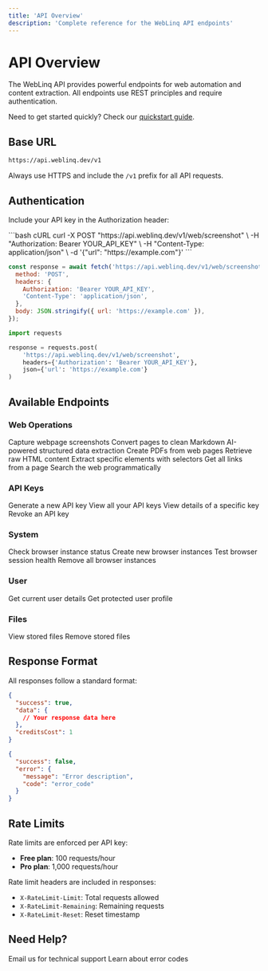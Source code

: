 ```yaml
---
title: 'API Overview'
description: 'Complete reference for the WebLinq API endpoints'
---
```


# API Overview

The WebLinq API provides powerful endpoints for web automation and content extraction. All endpoints use REST principles and require authentication.

<Note>Need to get started quickly? Check our [quickstart guide](/quickstart).</Note>

## Base URL

```bash
https://api.weblinq.dev/v1
```

<Warning>Always use HTTPS and include the `/v1` prefix for all API requests.</Warning>

## Authentication

Include your API key in the Authorization header:

<CodeGroup>
```bash cURL
curl -X POST "https://api.weblinq.dev/v1/web/screenshot" \
  -H "Authorization: Bearer YOUR_API_KEY" \
  -H "Content-Type: application/json" \
  -d '{"url": "https://example.com"}'
```

```javascript JavaScript
const response = await fetch('https://api.weblinq.dev/v1/web/screenshot', {
  method: 'POST',
  headers: {
    Authorization: 'Bearer YOUR_API_KEY',
    'Content-Type': 'application/json',
  },
  body: JSON.stringify({ url: 'https://example.com' }),
});
```

```python Python
import requests

response = requests.post(
    'https://api.weblinq.dev/v1/web/screenshot',
    headers={'Authorization': 'Bearer YOUR_API_KEY'},
    json={'url': 'https://example.com'}
)
```

</CodeGroup>

## Available Endpoints

### Web Operations

<CardGroup cols={2}>
  <Card title="Screenshot" icon="camera" href="/api-reference/web/take-a-screenshot-of-a-web-page">
    Capture webpage screenshots
  </Card>
  <Card title="Extract Markdown" icon="markdown" href="/api-reference/web/extract-markdown-from-a-web-page">
    Convert pages to clean Markdown
  </Card>
  <Card title="Extract JSON" icon="brackets-curly" href="/api-reference/web/extract-structured-data-from-a-web-page">
    AI-powered structured data extraction
  </Card>
  <Card title="Generate PDF" icon="file-pdf" href="/api-reference/web/generate-pdf-from-a-web-page">
    Create PDFs from web pages
  </Card>
  <Card title="Get HTML Content" icon="code" href="/api-reference/web/get-raw-html-content-from-a-web-page">
    Retrieve raw HTML content
  </Card>
  <Card title="Scrape Elements" icon="spider" href="/api-reference/web/scrape-specific-elements-from-a-web-page">
    Extract specific elements with selectors
  </Card>
  <Card title="Extract Links" icon="link" href="/api-reference/web/extract-links-from-a-web-page">
    Get all links from a page
  </Card>
  <Card title="Web Search" icon="magnifying-glass" href="/api-reference/web/search-the-web">
    Search the web programmatically
  </Card>
</CardGroup>

### API Keys

<CardGroup cols={2}>
  <Card title="Create Key" icon="key" href="/api-reference/api-keys/create-a-new-api-key">
    Generate a new API key
  </Card>
  <Card title="List Keys" icon="list" href="/api-reference/api-keys/list-user-api-keys">
    View all your API keys
  </Card>
  <Card title="Get Key Details" icon="circle-info" href="/api-reference/api-keys/get-api-key-details">
    View details of a specific key
  </Card>
  <Card title="Delete Key" icon="trash" href="/api-reference/api-keys/delete-api-key">
    Revoke an API key
  </Card>
</CardGroup>

### System

<CardGroup cols={2}>
  <Card title="Browser Status" icon="browser" href="/api-reference/system/get-browser-status-information">
    Check browser instance status
  </Card>
  <Card title="Create Browsers" icon="plus" href="/api-reference/system/create-browser-instances">
    Create new browser instances
  </Card>
  <Card title="Session Health" icon="heart-pulse" href="/api-reference/system/test-browser-session-health">
    Test browser session health
  </Card>
  <Card title="Delete Browsers" icon="trash" href="/api-reference/system/delete-all-browser-instances">
    Remove all browser instances
  </Card>
</CardGroup>

### User

<CardGroup cols={2}>
  <Card title="Current User" icon="user" href="/api-reference/user/get-current-user-information">
    Get current user details
  </Card>
  <Card title="User Profile" icon="id-card" href="/api-reference/user/get-user-profile-protected">
    Get protected user profile
  </Card>
</CardGroup>

### Files

<CardGroup cols={2}>
  <Card title="List Files" icon="folder" href="/api-reference/files/list-user-files">
    View stored files
  </Card>
  <Card title="Delete File" icon="trash" href="/api-reference/files/delete-a-file">
    Remove stored files
  </Card>
</CardGroup>

## Response Format

All responses follow a standard format:

```json Success Response
{
  "success": true,
  "data": {
    // Your response data here
  },
  "creditsCost": 1
}
```

```json Error Response
{
  "success": false,
  "error": {
    "message": "Error description",
    "code": "error_code"
  }
}
```

## Rate Limits

Rate limits are enforced per API key:

- **Free plan**: 100 requests/hour
- **Pro plan**: 1,000 requests/hour

Rate limit headers are included in responses:

- `X-RateLimit-Limit`: Total requests allowed
- `X-RateLimit-Remaining`: Remaining requests
- `X-RateLimit-Reset`: Reset timestamp

## Need Help?

<CardGroup cols={2}>
  <Card title="Get Support" icon="envelope" href="mailto:support@weblinq.dev">
    Email us for technical support
  </Card>
  <Card title="Error Handling" icon="triangle-exclamation" href="/api-reference/errors">
    Learn about error codes
  </Card>
</CardGroup>
